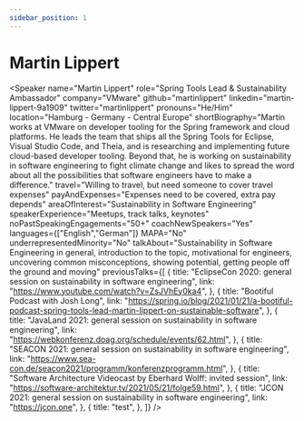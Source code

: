 ```yaml
---
sidebar_position: 1
---
```



# Martin Lippert

<Speaker
  name="Martin Lippert"
  role="Spring Tools Lead & Sustainability Ambassador"
  company="VMware"
  github="martinlippert"
  linkedin="martin-lippert-9a1909"
  twitter="martinlippert"
  pronouns="He/Him"
  location="Hamburg - Germany - Central Europe"
  shortBiography="Martin works at VMware on developer tooling for the Spring framework and cloud platforms. He leads the team that ships all the Spring Tools for Eclipse, Visual Studio Code, and Theia, and is researching and implementing future cloud-based developer tooling. Beyond that, he is working on sustainability in software engineering to fight climate change and likes to spread the word about all the possibilities that software engineers have to make a difference."
  travel="Willing to travel, but need someone to cover travel expenses"
  payAndExpenses="Expenses need to be covered, extra pay depends"
  areaOfInterest="Sustainability in Software Engineering"
  speakerExperience="Meetups, track talks, keynotes"
  noPastSpeakingEngagements="50+"
  coachNewSpeakers="Yes"
  languages={["English","German"]}
  MAPA="No"
  underrepresentedMinority="No"
  talkAbout="Sustainability in Software Engineering in general, introduction to the topic, motivational for engineers, uncovering common misconceptions, showing potential, getting people off the ground and moving"
  previousTalks={[
    {
      title: "EclipseCon 2020: general session on sustainability in software engineering",
      link: "https://www.youtube.com/watch?v=ZsJVhEy0ka4",
    },
    {
      title: "Bootiful Podcast with Josh Long",
      link: "https://spring.io/blog/2021/01/21/a-bootiful-podcast-spring-tools-lead-martin-lippert-on-sustainable-software",
    },
    {
      title: "JavaLand 2021: general session on sustainability in software engineering",
      link: "https://webkonferenz.doag.org/schedule/events/62.html",
    },
    {
      title: "SEACON 2021: general session on sustainability in software engineering",
      link: "https://www.sea-con.de/seacon2021/programm/konferenzprogramm.html",
    },
    {
      title: "Software Architecture Videocast by Eberhard Wolff: invited session",
      link: "https://software-architektur.tv/2021/05/21/folge59.html",
    },
    {
      title: "JCON 2021: general session on sustainability in software engineering",
      link: "https://jcon.one",
    },
    {
      title: "test",
    },
  ]}
/>
